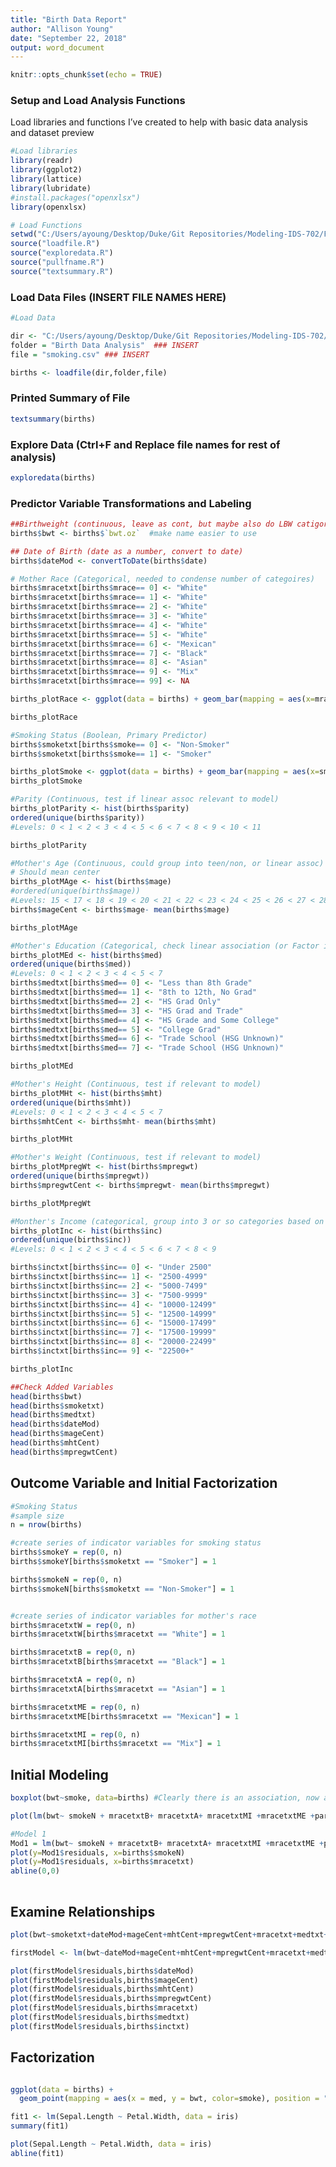 ```yaml
---
title: "Birth Data Report"
author: "Allison Young"
date: "September 22, 2018"
output: word_document
---
```


```r
knitr::opts_chunk$set(echo = TRUE)
```

### Setup and Load Analysis Functions
Load libraries and functions I've created to help with basic data analysis and dataset preview

```r
#Load libraries
library(readr)
library(ggplot2)
library(lattice)
library(lubridate)
#install.packages("openxlsx")
library(openxlsx)

# Load Functions
setwd("C:/Users/ayoung/Desktop/Duke/Git Repositories/Modeling-IDS-702/Functions")
source("loadfile.R")
source("exploredata.R")
source("pullfname.R")
source("textsummary.R")
```

### Load Data Files (INSERT FILE NAMES HERE)
```r

#Load Data

dir <- "C:/Users/ayoung/Desktop/Duke/Git Repositories/Modeling-IDS-702/"  ### INSERT
folder = "Birth Data Analysis"  ### INSERT
file = "smoking.csv" ### INSERT

births <- loadfile(dir,folder,file)


```

### Printed Summary of File

```r
textsummary(births)
```

### Explore Data (Ctrl+F and Replace file names for rest of analysis)

```r
exploredata(births)

```

### Predictor Variable Transformations and Labeling

```r
##Birthweight (continuous, leave as cont, but maybe also do LBW catigorization if time)
births$bwt <- births$`bwt.oz`  #make name easier to use

## Date of Birth (date as a number, convert to date)
births$dateMod <- convertToDate(births$date)

# Mother Race (Categorical, needed to condense number of categoires)
births$mracetxt[births$mrace== 0] <- "White"
births$mracetxt[births$mrace== 1] <- "White"
births$mracetxt[births$mrace== 2] <- "White"
births$mracetxt[births$mrace== 3] <- "White"
births$mracetxt[births$mrace== 4] <- "White"
births$mracetxt[births$mrace== 5] <- "White"
births$mracetxt[births$mrace== 6] <- "Mexican"
births$mracetxt[births$mrace== 7] <- "Black"
births$mracetxt[births$mrace== 8] <- "Asian"
births$mracetxt[births$mrace== 9] <- "Mix"
births$mracetxt[births$mrace== 99] <- NA

births_plotRace <- ggplot(data = births) + geom_bar(mapping = aes(x=mracetxt))

births_plotRace

#Smoking Status (Boolean, Primary Predictor)
births$smoketxt[births$smoke== 0] <- "Non-Smoker"
births$smoketxt[births$smoke== 1] <- "Smoker"

births_plotSmoke <- ggplot(data = births) + geom_bar(mapping = aes(x=smoketxt))
births_plotSmoke

#Parity (Continuous, test if linear assoc relevant to model)
births_plotParity <- hist(births$parity)
ordered(unique(births$parity))
#Levels: 0 < 1 < 2 < 3 < 4 < 5 < 6 < 7 < 8 < 9 < 10 < 11

births_plotParity

#Mother's Age (Continuous, could group into teen/non, or linear assoc)
# Should mean center
births_plotMAge <- hist(births$mage)
#ordered(unique(births$mage))
#Levels: 15 < 17 < 18 < 19 < 20 < 21 < 22 < 23 < 24 < 25 < 26 < 27 < 28 < 29 < ... < 45
births$mageCent <- births$mage- mean(births$mage)

births_plotMAge

#Mother's Education (Categorical, check linear association (or Factor in few groups))
births_plotMEd <- hist(births$med)
ordered(unique(births$med))
#Levels: 0 < 1 < 2 < 3 < 4 < 5 < 7
births$medtxt[births$med== 0] <- "Less than 8th Grade"
births$medtxt[births$med== 1] <- "8th to 12th, No Grad"
births$medtxt[births$med== 2] <- "HS Grad Only"
births$medtxt[births$med== 3] <- "HS Grad and Trade"
births$medtxt[births$med== 4] <- "HS Grade and Some College"
births$medtxt[births$med== 5] <- "College Grad"
births$medtxt[births$med== 6] <- "Trade School (HSG Unknown)"
births$medtxt[births$med== 7] <- "Trade School (HSG Unknown)"

births_plotMEd

#Mother's Height (Continuous, test if relevant to model)
births_plotMHt <- hist(births$mht)
ordered(unique(births$mht))
#Levels: 0 < 1 < 2 < 3 < 4 < 5 < 7
births$mhtCent <- births$mht- mean(births$mht)

births_plotMHt

#Mother's Weight (Continuous, test if relevant to model)
births_plotMpregWt <- hist(births$mpregwt)
ordered(unique(births$mpregwt))
births$mpregwtCent <- births$mpregwt- mean(births$mpregwt)

births_plotMpregWt

#Monther's Income (categorical, group into 3 or so categories based on linear analysis)
births_plotInc <- hist(births$inc)
ordered(unique(births$inc))
#Levels: 0 < 1 < 2 < 3 < 4 < 5 < 6 < 7 < 8 < 9

births$inctxt[births$inc== 0] <- "Under 2500"
births$inctxt[births$inc== 1] <- "2500-4999"
births$inctxt[births$inc== 2] <- "5000-7499"
births$inctxt[births$inc== 3] <- "7500-9999"
births$inctxt[births$inc== 4] <- "10000-12499"
births$inctxt[births$inc== 5] <- "12500-14999"
births$inctxt[births$inc== 6] <- "15000-17499"
births$inctxt[births$inc== 7] <- "17500-19999"
births$inctxt[births$inc== 8] <- "20000-22499"
births$inctxt[births$inc== 9] <- "22500+"

births_plotInc

##Check Added Variables
head(births$bwt)
head(births$smoketxt)
head(births$medtxt)
head(births$dateMod)
head(births$mageCent)
head(births$mhtCent)
head(births$mpregwtCent)

```

## Outcome Variable and Initial Factorization
```r
#Smoking Status
#sample size
n = nrow(births)

#create series of indicator variables for smoking status
births$smokeY = rep(0, n)
births$smokeY[births$smoketxt == "Smoker"] = 1

births$smokeN = rep(0, n)
births$smokeN[births$smoketxt == "Non-Smoker"] = 1


#create series of indicator variables for mother's race
births$mracetxtW = rep(0, n)
births$mracetxtW[births$mracetxt == "White"] = 1

births$mracetxtB = rep(0, n)
births$mracetxtB[births$mracetxt == "Black"] = 1

births$mracetxtA = rep(0, n)
births$mracetxtA[births$mracetxt == "Asian"] = 1

births$mracetxtME = rep(0, n)
births$mracetxtME[births$mracetxt == "Mexican"] = 1

births$mracetxtMI = rep(0, n)
births$mracetxtMI[births$mracetxt == "Mix"] = 1
```

## Initial Modeling

```r
boxplot(bwt~smoke, data=births) #Clearly there is an association, now add other variables

plot(lm(bwt~ smokeN + mracetxtB+ mracetxtA+ mracetxtMI +mracetxtME +parity, data = births))

#Model 1
Mod1 = lm(bwt~ smokeN + mracetxtB+ mracetxtA+ mracetxtMI +mracetxtME +parity, data = births)
plot(y=Mod1$residuals, x=births$smokeN)
plot(y=Mod1$residuals, x=births$mracetxt)
abline(0,0)
          


```


## Examine Relationships

```r
plot(bwt~smoketxt+dateMod+mageCent+mhtCent+mpregwtCent+mracetxt+medtxt+inctxt, data=births)

firstModel <- lm(bwt~dateMod+mageCent+mhtCent+mpregwtCent+mracetxt+medtxt+inctxt,data=births)

plot(firstModel$residuals,births$dateMod)
plot(firstModel$residuals,births$mageCent)
plot(firstModel$residuals,births$mhtCent)
plot(firstModel$residuals,births$mpregwtCent)
plot(firstModel$residuals,births$mracetxt)
plot(firstModel$residuals,births$medtxt)
plot(firstModel$residuals,births$inctxt)

```


## Factorization
```r



```

```r
ggplot(data = births) + 
  geom_point(mapping = aes(x = med, y = bwt, color=smoke), position = "jitter") + facet_wrap(~ mracetxt, nrow = 4)

```

```r
fit1 <- lm(Sepal.Length ~ Petal.Width, data = iris)
summary(fit1)

plot(Sepal.Length ~ Petal.Width, data = iris)
abline(fit1)
```

